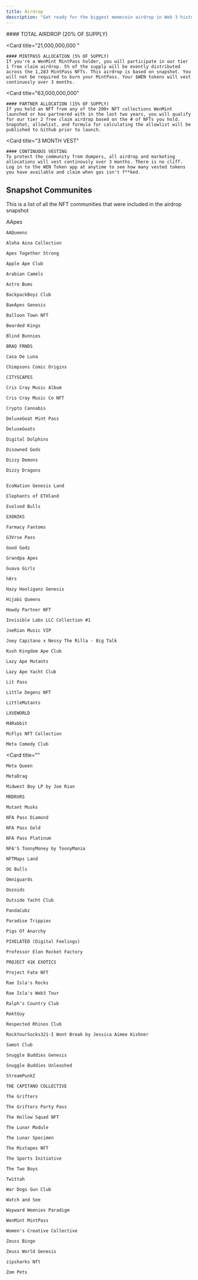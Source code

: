 ```yaml
---
title: Airdrop
description: "Get ready for the biggest memecoin airdrop in Web 3 history. WenMint is forming a decentralized community called WEN DAO and we're inviting every NFT community we've worked with in the last two years to join."
---
```



<CardGroup cols={1}>
  <Card
    title="84,000,000,000"
  >
    #### TOTAL AIRDROP (20% OF SUPPLY) 
  </Card>

  <Card
    title="21,000,000,000 "
  >
    #### MINTPASS ALLOCATION (5% OF SUPPLY) 
    If you're a WenMint MintPass holder, you will participate in our tier 1 free claim airdrop. 5% of the supply will be evently distributed across the 1,283 MintPass NFTs. This airdrop is based on snapshot. You will not be required to burn your MintPass. Your $WEN tokens will vest continuosly over 3 months.
  </Card>

  <Card
    title="63,000,000,000"
  >
    #### PARTNER ALLOCATION (15% OF SUPPLY)
    If you hold an NFT from any of the 200+ NFT collections WenMint launched or has partnered with in the last two years, you will qualify for our tier 2 free claim airdrop based on the # of NFTs you hold. Snapshot, allowlist, and formula for calculating the allowlist will be published to Github prior to launch.
  </Card>

  <Card
    title="3 MONTH VEST"
  >
    #### CONTINUOUS VESTING 
    To protect the community from dumpers, all airdrop and marketing allocations will vest continously over 3 months. There is no cliff. Log in to the WEN Token app at anytime to see how many vested tokens you have available and claim when gas isn't f**ked.
  </Card>
</CardGroup>


## Snapshot Communites

This is a list of all the NFT communities that were included in the airdrop snapshot

<CardGroup cols={2}>
  <Card
    title=""
  >
    AApes

    AAQueens

    Aloha Aina Collection

    Apes Together Strong

    Apple Ape Club

    Arabian Camels

    Astro Bums

    BackpackBoyz Club 

    BaeApes Genesis

    Balloon Town NFT

    Bearded Kings

    Blind Bunnies

    BRAQ FRNDS

    Casa De Luna

    Chimpsons Comic Origins 

    CITYSCAPES

    Cris Cray Music Album

    Cris Cray Music Co NFT

    Crypto Cannabis

    DeluxeGoat Mint Pass

    DeluxeGoats

    Digital Dolphins

    Disowned Gods

    Dizzy Demons

    Dizzy Dragons


    EcoNation Genesis Land

    Elephants of ETHland

    Evolved Bulls

    EXONIKS

    Farmacy Fantoms

    G3Vrse Pass

    Good Godz

    Grandpa Apes

    Guava Girls

    h8rs

    Hazy Hooliganz Genesis

    Hijabi Queens

    Howdy Partner NFT

    Invisible Labs LLC Collection #1

    JoeRian Music VIP

    Joey Capitano x Nessy The Rilla - Big Talk

    Kush Kingdom Ape Club

    Lazy Ape Mutants

    Lazy Ape Yacht Club

    Lit Pass

    Little Degens NFT

    LittleMutants

    LXVEWORLD

    M4Rabbit

    McFlys NFT Collection

    Meta Comedy Club
  </Card>

  <Card
    title=""
  >
    Meta Queen

    MetaDrag

    Midwest Boy LP by Joe Rian

    MRDRVRS

    Mutant Musks

    NFA Pass Diamond

    NFA Pass Gold

    NFA Pass Platinum

    NFA'S ToonyMoney by ToonyMania

    NFTMaps Land

    OG Bulls

    Omniguards

    Oozoids

    Outside Yacht Club

    PandaCubz

    Paradise Trippies

    Pigs Of Anarchy

    PIXELATED (Digital Feelings)

    Professor Elon Rocket Factory

    PROJECT 41K EXOTICS

    Project Fate NFT

    Rae Isla's Rocks

    Rae Isla's Web3 Tour

    Ralph's Country Club

    RektGuy

    Respected Rhinos Club

    RockYourSocks321-I Wont Break by Jessica Aimee Kishner

    Samot Club

    Snuggle Buddies Genesis

    Snuggle Buddies Unleashed

    StreamPunkZ

    THE CAPITANO COLLECTIVE

    The Grifters

    The Grifters Party Pass

    The Hollow Squad NFT

    The Lunar Module

    The Lunar Specimen

    The Mixtapes NFT

    The Sports Initiative

    The Two Boys

    Twittah

    War Dogs Gun Club

    Watch and See

    Wayward Weenies Paradigm

    WenMint MintPass

    Women's Creative Collective

    Zeuss Bingo

    Zeuss World Genesis

    zipsharks Nft

    Zom Pets
  </Card>
</CardGroup>
